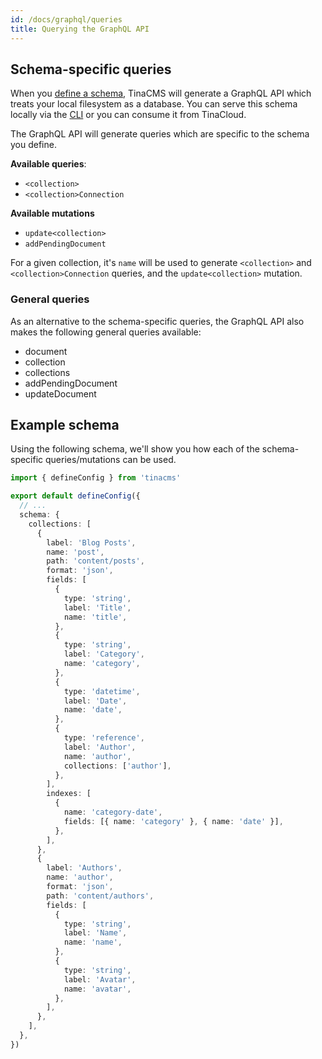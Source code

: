 ```yaml
---
id: /docs/graphql/queries
title: Querying the GraphQL API
---
```


## Schema-specific queries

When you [define a schema](/docs/schema), TinaCMS will generate a GraphQL API which treats your local filesystem as a database. You can serve this schema locally via the [CLI](/docs/graphql/cli) or you can consume it from TinaCloud.

The GraphQL API will generate queries which are specific to the schema you define.

**Available queries**:

- `<collection>`
- `<collection>Connection`

**Available mutations**

- `update<collection>`
- `addPendingDocument`

For a given collection, it's `name` will be used to generate `<collection>` and `<collection>Connection` queries, and the `update<collection>` mutation.

### General queries

As an alternative to the schema-specific queries, the GraphQL API also makes the following general queries available:

- document
- collection
- collections
- addPendingDocument
- updateDocument

## Example schema

Using the following schema, we'll show you how each of the schema-specific queries/mutations can be used.

```ts
import { defineConfig } from 'tinacms'

export default defineConfig({
  // ...
  schema: {
    collections: [
      {
        label: 'Blog Posts',
        name: 'post',
        path: 'content/posts',
        format: 'json',
        fields: [
          {
            type: 'string',
            label: 'Title',
            name: 'title',
          },
          {
            type: 'string',
            label: 'Category',
            name: 'category',
          },
          {
            type: 'datetime',
            label: 'Date',
            name: 'date',
          },
          {
            type: 'reference',
            label: 'Author',
            name: 'author',
            collections: ['author'],
          },
        ],
        indexes: [
          {
            name: 'category-date',
            fields: [{ name: 'category' }, { name: 'date' }],
          },
        ],
      },
      {
        label: 'Authors',
        name: 'author',
        format: 'json',
        path: 'content/authors',
        fields: [
          {
            type: 'string',
            label: 'Name',
            name: 'name',
          },
          {
            type: 'string',
            label: 'Avatar',
            name: 'avatar',
          },
        ],
      },
    ],
  },
})
```

